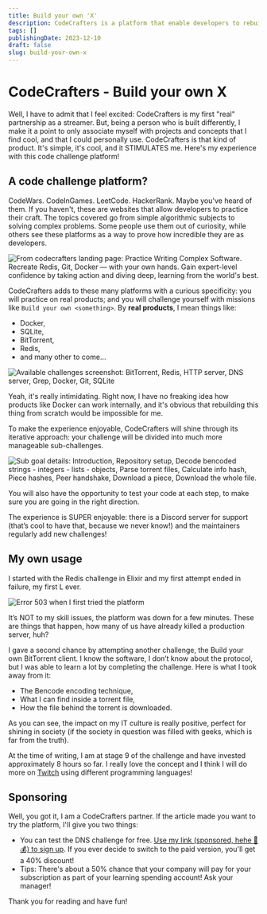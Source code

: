 ```yaml
---
title: Build your own 'X'
description: CodeCrafters is a platform that enable developers to rebuild famoux tech products like a DNS Server or Docker. Let me tell you how it went for me.
tags: []
publishingDate: 2023-12-10
draft: false
slug: build-your-own-x
---
```




# CodeCrafters - Build your own X

Well, I have to admit that I feel excited: CodeCrafters is my first "real"
partnership as a streamer. But, being a person who is built differently, I make
it a point to only associate myself with projects and concepts that I find
cool, and that I could personally use. CodeCrafters is that kind of product.
It's simple, it's cool, and it STIMULATES me. Here's my experience with this
code challenge platform!

## A code challenge platform?

CodeWars. CodeInGames. LeetCode. HackerRank. Maybe you've heard of them. If you
haven't, these are websites that allow developers to practice their craft. The
topics covered go from simple algorithmic subjects to solving complex problems.
Some people use them out of curiosity, while others see these platforms as a
way to prove how incredible they are as developers.

<Image
  src={codeCrafterLanding}
  alt="From codecrafters landing page:
Practice Writing Complex Software. Recreate Redis, Git, Docker — with your own
hands. Gain expert-level confidence by taking action and diving deep, learning
from the world's best."
/>

CodeCrafters adds to these many platforms with a curious specificity: you will
practice on real products; and you will challenge yourself with missions like
`Build your own <something>`. By **real products**, I mean things like:

- Docker,
- SQLite,
- BitTorrent,
- Redis,
- and many other to come…

<Image
  src={trackDiversity}
  alt="Available challenges screenshot:
BitTorrent, Redis, HTTP server, DNS server, Grep, Docker, Git, SQLite"
/>

Yeah, it's really intimidating. Right now, I have no freaking idea how products
like Docker can work internally, and it's obvious that rebuilding this thing
from scratch would be impossible for me.

To make the experience enjoyable, CodeCrafters will shine through its iterative
approach: your challenge will be divided into much more manageable
sub-challenges.

<Image
  src={trackDetails}
  alt="Sub goal details: Introduction,
Repository setup, Decode bencoded strings - integers - lists - objects, Parse
torrent files, Calculate info hash, Piece hashes, Peer handshake, Download a
piece, Download the whole file."
/>

You will also have the opportunity to test your code at each step, to make sure
you are going in the right direction.

The experience is SUPER enjoyable: there is a Discord server for support
(that’s cool to have that, because we never know!) and the maintainers
regularly add new challenges!

## My own usage

I started with the Redis challenge in Elixir and my first attempt ended in
failure, my first L ever.

<Image src={terminalOutput} alt="Error 503 when I first tried the platform" />

It’s NOT to my skill issues, the platform was down for a few minutes. These are
things that happen, how many of us have already killed a production server,
huh?

I gave a second chance by attempting another challenge, the Build your own
BitTorrent client. I know the software, I don’t know about the protocol, but I
was able to learn a lot by completing the challenge. Here is what I took away
from it:

- The Bencode encoding technique,
- What I can find inside a torrent file,
- How the file behind the torrent is downloaded.

As you can see, the impact on my IT culture is really positive, perfect for
shining in society (if the society in question was filled with geeks, which is
far from the truth).

At the time of writing, I am at stage 9 of the challenge and have invested
approximately 8 hours so far. I really love the concept and I think I will do
more on [Twitch](https://twitch.tv//LLCoolChris_) using different programming
languages!

## Sponsoring

Well, you got it, I am a CodeCrafters partner. If the article made you want to
try the platform, I'll give you two things:

- You can test the DNS challenge for free. [Use my link (sponsored, hehe 🤑💰)
  to sign up](https://app.codecrafters.io/join?via=Christopher2K). If you ever
  decide to switch to the paid version, you'll get a 40% discount!
- Tips: There's about a 50% chance that your company will pay for your
  subscription as part of your learning spending account! Ask your manager!

Thank you for reading and have fun!
